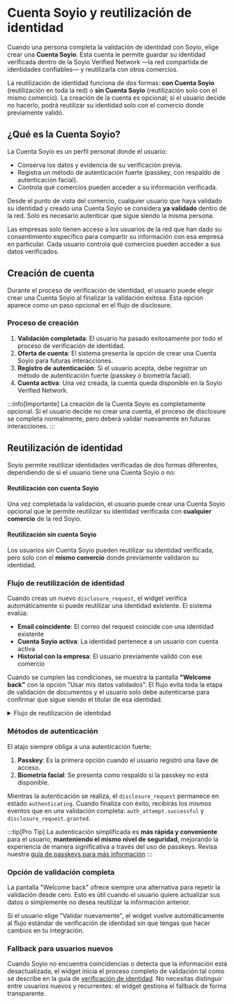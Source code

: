 
# Cuenta Soyio y reutilización de identidad

Cuando una persona completa la validación de identidad con Soyio, elige crear una **Cuenta Soyio**. Esta cuenta le permite guardar su identidad verificada dentro de la Soyio Verified Network —la red compartida de identidades confiables— y reutilizarla con otros comercios.

La reutilización de identidad funciona de dos formas: **con Cuenta Soyio** (reutilización en toda la red) o **sin Cuenta Soyio** (reutilización solo con el mismo comercio). La creación de la cuenta es opcional; si el usuario decide no hacerlo, podrá reutilizar su identidad solo con el comercio donde previamente validó.

## ¿Qué es la Cuenta Soyio?

La Cuenta Soyio es un perfil personal donde el usuario:

- Conserva los datos y evidencia de su verificación previa.
- Registra un método de autenticación fuerte (passkey, con respaldo de autenticación facial).
- Controla qué comercios pueden acceder a su información verificada.

Desde el punto de vista del comercio, cualquier usuario que haya validado su identidad y creado una Cuenta Soyio se considera **ya validado** dentro de la red. Solo es necesario autenticar que sigue siendo la misma persona.

Las empresas solo tienen acceso a los usuarios de la red que han dado su consentimiento específico para compartir su información con esa empresa en particular. Cada usuario controla qué comercios pueden acceder a sus datos verificados.

## Creación de cuenta

Durante el proceso de verificación de identidad, el usuario puede elegir crear una Cuenta Soyio al finalizar la validación exitosa. Esta opción aparece como un paso opcional en el flujo de disclosure.

### Proceso de creación

1. **Validación completada**: El usuario ha pasado exitosamente por todo el proceso de verificación de identidad.
2. **Oferta de cuenta**: El sistema presenta la opción de crear una Cuenta Soyio para futuras interacciones.
3. **Registro de autenticación**: Si el usuario acepta, debe registrar un método de autenticación fuerte (passkey o biometría facial).
4. **Cuenta activa**: Una vez creada, la cuenta queda disponible en la Soyio Verified Network.

:::info[Importante]
La creación de la Cuenta Soyio es completamente opcional. Si el usuario decide no crear una cuenta, el proceso de disclosure se completa normalmente, pero deberá validar nuevamente en futuras interacciones.
:::

## Reutilización de identidad

Soyio permite reutilizar identidades verificadas de dos formas diferentes, dependiendo de si el usuario tiene una Cuenta Soyio o no:

#### Reutilización con cuenta Soyio
Una vez completada la validación, el usuario puede crear una Cuenta Soyio opcional que le permite reutilizar su identidad verificada con **cualquier comercio** de la red Soyio.

#### Reutilización sin cuenta Soyio
Los usuarios sin Cuenta Soyio pueden reutilizar su identidad verificada, pero solo con el **mismo comercio** donde previamente validaron su identidad.

### Flujo de reutilización de identidad

Cuando creas un nuevo `disclosure_request`, el widget verifica automáticamente si puede reutilizar una identidad existente. El sistema evalúa:

- **Email coincidente**: El correo del request coincide con una identidad existente
- **Cuenta Soyio activa**: La identidad pertenece a un usuario con cuenta activa
- **Historial con la empresa**: El usuario previamente validó con ese comercio

Cuando se cumplen las condiciones, se muestra la pantalla **"Welcome back"** con la opción "Usar mis datos validados". El flujo evita toda la etapa de validación de documentos y el usuario solo debe autenticarse para confirmar que sigue siendo el titular de esa identidad.

<details>
  <summary>Flujo de reutilización de identidad</summary>
  <Mermaid value={`
  graph TD
      A[Nuevo disclosure_request] --> B{Correo coincide con identidad previamente verificada}
      B -- No --> G[Iniciar flujo completo de validación]
      B -- Sí --> C{Cuenta Soyio activa}
      C -- No --> G
      C -- Sí --> E[Muestra pantalla Welcome back]
      E --> F{Usuario elige reutilizar datos}
      F -- Sí --> H[Desencadena autenticación fuerte<br/>passkey o biometría]
      H --> I[Eventos auth_attempt.successful<br/>y disclosure_request.granted]
      F -- No --> G
  `} style={{maxHeight: '500px'}} />
</details>


### Métodos de autenticación

El atajo siempre obliga a una autenticación fuerte:

1. **Passkey**: Es la primera opción cuando el usuario registró una llave de acceso.
2. **Biometría facial**: Se presenta como respaldo si la passkey no está disponible.

Mientras la autenticación se realiza, el `disclosure_request` permanece en estado `authenticating`. Cuando finaliza con éxito, recibirás los mismos eventos que en una validación completa: `auth_attempt.successful` y `disclosure_request.granted`.

:::tip[Pro Tip]
La autenticación simplificada es **más rápida y conveniente** para el usuario, **manteniendo el mismo nivel de seguridad**, mejorando la experiencia de manera significativa a través del uso de passkeys. Revisa nuestra [guía de passkeys para más información](../../user-guide/passkeys)
:::

### Opción de validación completa

La pantalla "Welcome back" ofrece siempre una alternativa para repetir la validación desde cero. Esto es útil cuando el usuario quiere actualizar sus datos o simplemente no desea reutilizar la información anterior.

Si el usuario elige "Validar nuevamente", el widget vuelve automáticamente al flujo estándar de verificación de identidad sin que tengas que hacer cambios en tu integración.

### Fallback para usuarios nuevos

Cuando Soyio no encuentra coincidencias o detecta que la información está desactualizada, el widget inicia el proceso completo de validación tal como se describe en la guía de [verificación de identidad](./validate-identity.mdx). No necesitas distinguir entre usuarios nuevos y recurrentes: el widget gestiona el fallback de forma transparente.
